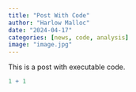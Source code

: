 ```yaml
---
title: "Post With Code"
author: "Harlow Malloc"
date: "2024-04-17"
categories: [news, code, analysis]
image: "image.jpg"
---
```


This is a post with executable code.

```r
1 + 1
```
